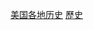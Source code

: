 {{Commonscat|History of the United States by state}}

[[Category:美国各地历史|]]
[[Category:依美國州份而作的分類|歷史]]